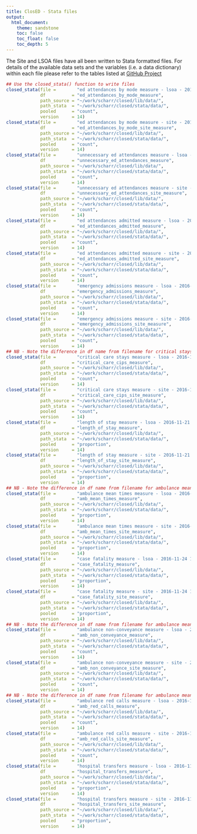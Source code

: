 ```yaml
---
title: ClosED - Stata files
output:
  html_document:
    theme: sandstone
    toc: false
    toc_float: false
    toc_depth: 5
---
```


The Site and LSOA files have all been written to Stata formatted files.  For details of the available data sets and the variables (i.e. a data dictionary) within each file please refer to the tables listed at [GitHub Project](https://github.com/ns-ctru/closed/)
```r
## Use the closed_stata() function to write files
closed_stata(file =        "ed attendances by mode measure - lsoa - 2016-11-21 19.54.Rda",
             df          = "ed_attendances_by_mode_measure",
             path_source = "~/work/scharr/closed/lib/data/",
             path_stata  = "~/work/scharr/closed/stata/data/",
             pooled      = "count",
             version     = 14)
closed_stata(file =        "ed attendances by mode measure - site - 2016-11-21 19.54.Rda",
             df          = "ed_attendances_by_mode_site_measure",
             path_source = "~/work/scharr/closed/lib/data/",
             path_stata  = "~/work/scharr/closed/stata/data/",
             pooled      = "count",
             version     = 14)
closed_stata(file =        "unnecessary ed attendances measure - lsoa - 2016-11-21 19.55.Rda",
             df          = "unnecessary_ed_attendances_measure",
             path_source = "~/work/scharr/closed/lib/data/",
             path_stata  = "~/work/scharr/closed/stata/data/",
             pooled      = "count",
             version     = 14)
closed_stata(file =        "unnecessary ed attendances measure - site - 2016-11-21 19.55.Rda",
             df          = "unnecessary_ed_attendances_site_measure",
             path_source = "~/work/scharr/closed/lib/data/",
             path_stata  = "~/work/scharr/closed/stata/data/",
             pooled      = "count",
             version     = 14)
closed_stata(file =        "ed attendances admitted measure - lsoa - 2016-11-21 19.58.Rda",
             df          = "ed_attendances_admitted_measure",
             path_source = "~/work/scharr/closed/lib/data/",
             path_stata  = "~/work/scharr/closed/stata/data/",
             pooled      = "count",
             version     = 14)
closed_stata(file =        "ed attendances admitted measure - site - 2016-11-21 19.58.Rda",
             df          = "ed_attendances_admitted_site_measure",
             path_source = "~/work/scharr/closed/lib/data/",
             path_stata  = "~/work/scharr/closed/stata/data/",
             pooled      = "count",
             version     = 14)
closed_stata(file =        "emergency admissions measure - lsoa - 2016-11-21 20.01.Rda",
             df          = "emergency_admissions_measure",
             path_source = "~/work/scharr/closed/lib/data/",
             path_stata  = "~/work/scharr/closed/stata/data/",
             pooled      = "count",
             version     = 14)
closed_stata(file =        "emergency admissions measure - site - 2016-11-21 20.02.Rda",
             df          = "emergency_admissions_site_measure",
             path_source = "~/work/scharr/closed/lib/data/",
             path_stata  = "~/work/scharr/closed/stata/data/",
             pooled      = "count",
             version     = 14)
## NB - Note the difference in df name from filename for critical stays (stays v cips)
closed_stata(file =        "critical care stays measure - lsoa - 2016-11-21 20.02.Rda",
             df          = "critical_care_cips_measure",
             path_source = "~/work/scharr/closed/lib/data/",
             path_stata  = "~/work/scharr/closed/stata/data/",
             pooled      = "count",
             version     = 14)
closed_stata(file =        "critical care stays measure - site - 2016-11-21 20.03.Rda",
             df          = "critical_care_cips_site_measure",
             path_source = "~/work/scharr/closed/lib/data/",
             path_stata  = "~/work/scharr/closed/stata/data/",
             pooled      = "count",
             version     = 14)
closed_stata(file =        "length of stay measure - lsoa - 2016-11-21 20.06.Rda",
             df          = "length_of_stay_measure",
             path_source = "~/work/scharr/closed/lib/data/",
             path_stata  = "~/work/scharr/closed/stata/data/",
             pooled      = "proportion",
             version     = 14)
closed_stata(file =        "length of stay measure - site - 2016-11-21 20.07.Rda",
             df          = "length_of_stay_site_measure",
             path_source = "~/work/scharr/closed/lib/data/",
             path_stata  = "~/work/scharr/closed/stata/data/",
             pooled      = "proportion",
             version     = 14)
## NB - Note the difference in df name from filename for ambulance mean times (ambulance v amb)
closed_stata(file =        "ambulance mean times measure - lsoa - 2016-11-21-20.30.Rda",
             df          = "amb_mean_times_measure",
             path_source = "~/work/scharr/closed/lib/data/",
             path_stata  = "~/work/scharr/closed/stata/data/",
             pooled      = "proportion",
             version     = 14)
closed_stata(file =        "ambulance mean times measure - site - 2016-11-21-20.31.Rda",
             df          = "amb_mean_times_site_measure",
             path_source = "~/work/scharr/closed/lib/data/",
             path_stata  = "~/work/scharr/closed/stata/data/",
             pooled      = "proportion",
             version     = 14)
closed_stata(file =        "case fatality measure - lsoa - 2016-11-24 18.46.Rda",
             df          = "case_fatality_measure",
             path_source = "~/work/scharr/closed/lib/data/",
             path_stata  = "~/work/scharr/closed/stata/data/",
             pooled      = "proportion",
             version     = 14)
closed_stata(file =        "case fatality measure - site - 2016-11-24 18.46.Rda",
             df          = "case_fatality_site_measure",
             path_source = "~/work/scharr/closed/lib/data/",
             path_stata  = "~/work/scharr/closed/stata/data/",
             pooled      = "proportion",
             version     = 14)
## NB - Note the difference in df name from filename for ambulance mean times (ambulance non- v amb_non_)
closed_stata(file =        "ambulance non-conveyance measure - lsoa - 2016-09-02 15.25.Rda`  ",
             df          = "amb_non_conveyance_measure",
             path_source = "~/work/scharr/closed/lib/data/",
             path_stata  = "~/work/scharr/closed/stata/data/",
             pooled      = "count",
             version     = 14)
closed_stata(file =        "ambulance non-conveyance measure - site - 2016-09-02 15.25.Rda",
             df          = "amb_non_conveyance_site_measure",
             path_source = "~/work/scharr/closed/lib/data/",
             path_stata  = "~/work/scharr/closed/stata/data/",
             pooled      = "count",
             version     = 14)
## NB - Note the difference in df name from filename for ambulance mean times (ambulance non- v amb_non_)
closed_stata(file =        "ambulance red calls measure - lsoa - 2016-11-21 20.31.Rda",
             df          = "amb_red_calls_measure",
             path_source = "~/work/scharr/closed/lib/data/",
             path_stata  = "~/work/scharr/closed/stata/data/",
             pooled      = "count",
             version     = 14)
closed_stata(file =        "ambulance red calls measure - site - 2016-11-21 20.31.Rda",
             df          = "amb_red_calls_site_measure",
             path_source = "~/work/scharr/closed/lib/data/",
             path_stata  = "~/work/scharr/closed/stata/data/",
             pooled      = "count",
             version     = 14)
closed_stata(file =        "hospital transfers measure - lsoa - 2016-11-21 20.04.Rda`        ",
             df          = "hospital_transfers_measure",
             path_source = "~/work/scharr/closed/lib/data/",
             path_stata  = "~/work/scharr/closed/stata/data/",
             pooled      = "proportion",
             version     = 14)
closed_stata(file =        "hospital transfers measure - site - 2016-11-21 20.04.Rda",
             df          = "hospital_transfers_site_measure",
             path_source = "~/work/scharr/closed/lib/data/",
             path_stata  = "~/work/scharr/closed/stata/data/",
             pooled      = "proportion",
             version     = 14)

```
